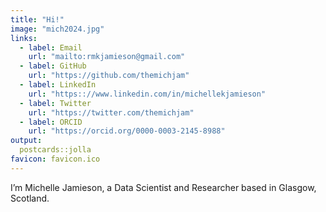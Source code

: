 ```yaml
---
title: "Hi!"
image: "mich2024.jpg"
links:
  - label: Email
    url: "mailto:rmkjamieson@gmail.com"
  - label: GitHub
    url: "https://github.com/themichjam"
  - label: LinkedIn
    url: "https:://www.linkedin.com/in/michellekjamieson"
  - label: Twitter
    url: "https://twitter.com/themichjam"
  - label: ORCID
    url: "https://orcid.org/0000-0003-2145-8988"
output:
  postcards::jolla
favicon: favicon.ico
---
```



I'm Michelle Jamieson, a Data Scientist and Researcher based in Glasgow, Scotland.
